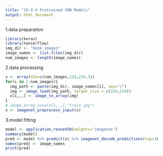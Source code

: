 ```yaml
---
title: "10.9.4 Pretrained CNN Models"
output: html_document
---
```


1.data preparation
```R
library(keras)
library(tensorflow)
img_dir <- "book_images"
image_names <- list.files(img_dir)
num_images <- length(image_names)
```

2.data processing
```R
x <- array(dim=c(num_images,224,224,3))
for(i in 1:num_images){
  img_path <- paste(img_dir, image_names[i], sep="/")
  img <- image_load(img_path, target_size = c(224,224))
  x[i,,,] <- image_to_array(img)
}
# image_array_save(x[1,,,],"train.jpg")
x <- imagenet_preprocess_input(x)
```

3.model fitting
```R
model <- application_resnet50(weights="imagenet")
summary(model)
pred <- model %>% predict(x) %>% imagenet_decode_predictions(top=3)
names(pred) <- image_names
print(pred)

```

